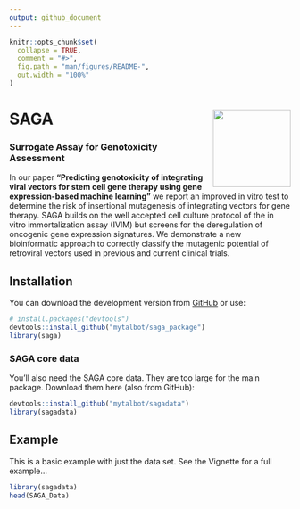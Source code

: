 ```yaml
---
output: github_document
---
```


<!-- README.md is generated from README.Rmd. Please edit that file -->

```r
knitr::opts_chunk$set(
  collapse = TRUE,
  comment = "#>",
  fig.path = "man/figures/README-",
  out.width = "100%"
)
```

# SAGA <img src="https://talbotsr.com/saga_package/logo.png" align="right" height="139" />
### Surrogate Assay for Genotoxicity Assessment

In our paper **"Predicting genotoxicity of integrating viral vectors for stem cell gene therapy using gene expression-based machine learning"** we report an improved in vitro test to determine the risk of insertional mutagenesis of integrating vectors for gene therapy.
SAGA builds on the well accepted cell culture protocol of the in vitro immortalization assay (IVIM) but screens for the deregulation of oncogenic gene expression signatures. We demonstrate a new bioinformatic approach to correctly classify the mutagenic potential of retroviral vectors used in previous and current clinical trials. 

## Installation
You can download the development version from [GitHub](https://github.com/mytalbot/saga_package/) or use:

``` r
# install.packages("devtools")
devtools::install_github("mytalbot/saga_package")
library(saga)
```

### SAGA core data
You'll also need the SAGA core data. They are too large for the main package. Download them here (also from GitHub):

``` r
devtools::install_github("mytalbot/sagadata")
library(sagadata)
```

## Example

This is a basic example with just the data set. See the Vignette for a full example...

```r
library(sagadata)
head(SAGA_Data)
```
